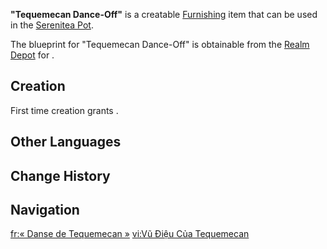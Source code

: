 {{Furnishing Infobox
|id             = 370903
|image          = Item "Tequemecan Dance-Off".png
|category       = Building
|subcategory    = Natlan
|quality        = 4
|adeptal_energy = 90
|load           = 980
|reduced_load   = 980
|description    = A wooden stage, exquisitely decorated and brimming with energy, incites an irresistible urge to compete in dance the moment one steps upon it. It is a scaled replica of [[Stage Tepetl (Point of Interest)|Stage Tepetl]].<br>It is said that, apart from its magical fire-spouting feature, the most notable characteristic of Stage Tepetl is its layer of exceptionally sturdy protection beneath the stage floor, impervious even to drill bits, to prevent collapse. The addition of this protective layer seems to be related to an incident where a visitor, participating in the "Drillbit Dance Dance-Off," literally brought a drill...
|blueprint      = Realm Depot
}}
'''"Tequemecan Dance-Off"''' is a creatable [[Furnishing]] item that can be used in the [[Serenitea Pot]].

The blueprint for "Tequemecan Dance-Off" is obtainable from the [[Realm Depot]] for {{Item|Realm Currency|30|x=240}}.

==Creation==
First time creation grants {{Item|Trust|24|x=90}}.
{{Recipe
|type = Creation
|time = 16h
|Flammabomb Wood = 12
|White Iron Chunk = 8
|sort = Flammabomb Wood;White Iron Chunk
}}
<!---
==Furnishing Sets==
{{Craft Usage}}
--->
==Other Languages==
{{Other Languages
|en       = "Tequemecan Dance-Off"
|zhs      = 「坚岩之谷的竞舞」
|zhs_rm   = 
|zht      = 「堅岩之谷的競舞」
|zht_rm   = 
|zh_tl    = 
|ja       = 「堅岩の谷のダンスバトル」
|ja_rm    = "Kengan no Tani no Dansu Batoru"{{Assumed}}
|ja_tl    = 
|ko       = 「굳센 바위 협곡의 춤」
|ko_tl    = 
|es       = Baile de Tequemecan
|es_tl    = Tequemacan Dance
|fr       = « Danse de Tequemecan »
|fr_tl    = "Tequemecan Dance"
|ru       = Танцы в долине Теквемекан
|ru_tl    = 
|th       = "การประชันระบำแห่งหุบเขาหินผา"
|th_rm    = 
|th_tl    = 
|vi       = Vũ Điệu Của Tequemecan
|vi_tl    = 
|de       = „Tequemecan-Wetttanz“
|de_tl    = "Tequemecan Dance-Off"
|id       = Tarian Tequemecan
|id_tl    = Tequemecan Dance
|pt       = "Batalha de Dança Tequemecan"
|pt_tl    = 
|tr       = "Tequemecan Dans Yarışması"
|tr_tl    = 
|it       = Passi di danza a Tequemecan
|it_tl    = 
}}

==Change History==
{{Change History|5.0}}

==Navigation==
{{Furnishing Navbox|exterior}}

[[fr:« Danse de Tequemecan »]]
[[vi:Vũ Điệu Của Tequemecan]]